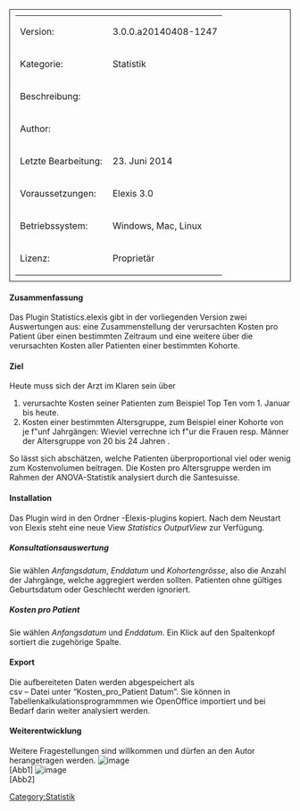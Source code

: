 [[Category:Statistik]]
<table style="width:100%; border: 1px solid; padding: 10px">
	
	<tr>
		<td>Version:</td>
		<td>3.0.0.a20140408-1247</td>
	</tr>
	<tr>
		<td style="width:150px;">Kategorie:</td>
		<td>Statistik</td>
	</tr>
	<tr>
		<td>Beschreibung:</td>
		<td></td>
	</tr>
	<tr>
		<td>Author:</td>
		<td></td>
	</tr>
	<tr>
		<td>Letzte Bearbeitung:</td>
		<td>23. Juni 2014</td>
	</tr>
	<tr>
		<td>Voraussetzungen:</td>
		<td>Elexis 3.0</td>
	</tr>
	<tr>
		<td>Betriebssystem:</td>
		<td>Windows, Mac, Linux</td>
	</tr>
	<tr>
		<td>Lizenz:</td>
		<td>Proprietär</td>
	</tr>
</table>
==== Zusammenfassung ====
Das Plugin Statistics.elexis gibt in der vorliegenden Version zwei Auswertungen aus: eine Zusammenstellung der verursachten Kosten pro Patient über einen bestimmten Zeitraum und eine weitere über die verursachten Kosten aller Patienten einer bestimmten Kohorte.
==== Ziel ====
Heute muss sich der Arzt im Klaren sein über
# verursachte Kosten seiner Patienten zum Beispiel Top Ten vom 1. Januar bis heute.
# Kosten einer bestimmten Altersgruppe, zum Beispiel einer Kohorte von je f&quot;unf Jahrgängen: Wieviel verrechne ich f&quot;ur die Frauen resp. Männer der Altersgruppe von 20 bis 24 Jahren .
So lässt sich abschätzen, welche Patienten überproportional viel oder wenig zum Kostenvolumen beitragen. Die Kosten pro Altersgruppe werden im Rahmen der ANOVA-Statistik analysiert durch die Santesuisse.
==== Installation ====
Das Plugin wird in den Ordner -Elexis-plugins kopiert. Nach dem Neustart von Elexis steht eine neue View ''Statistics OutputView'' zur Verfügung.
===== Konsultationsauswertung =====
Sie wählen ''Anfangsdatum'', ''Enddatum'' und ''Kohortengrösse'', also die Anzahl der Jahrgänge, welche aggregiert werden sollten. Patienten ohne gültiges Geburtsdatum oder Geschlecht werden ignoriert.
===== Kosten pro Patient =====
Sie wählen ''Anfangsdatum'' und ''Enddatum''. Ein Klick auf den Spaltenkopf sortiert die zugehörige Spalte.
==== Export ====
Die aufbereiteten Daten werden abgespeichert als<br />
 csv – Datei unter “Kosten_pro_Patient Datum”. Sie können in Tabellenkalkulationsprogrammmen wie OpenOffice importiert und bei Bedarf darin weiter analysiert werden.
==== Weiterentwicklung ====
Weitere Fragestellungen sind willkommen und dürfen an den Autor herangetragen werden.
[[File:Waelti.statistics/kohorte.png|image]]<br />
 [Abb1]
[[File:Waelti.statistics/patient.png|image]]<br />
 [Abb2]